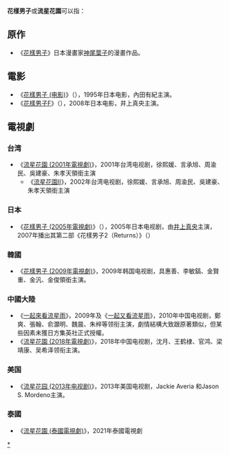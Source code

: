 '''花樣男子'''或'''流星花園'''可以指：

==原作==
* 《[[花樣男子|花樣男子]]》日本漫畫家[[神尾葉子|神尾葉子]]的漫畫作品。

==電影==
* 《[[花樣男子_(电影)|花樣男子 (电影)]]》（{{lang|ja|花より男子}}），1995年日本电影，內田有紀主演。
* 《[[花樣男子F|花樣男子F]]》（{{lang|ja|花より男子F〜ファイナル〜}}），2008年日本电影，井上真央主演。

==電視劇==
===台湾===
* 《[[流星花園_(2001年電視劇)|流星花園 (2001年電視劇)]]》，2001年台湾电视剧，徐熙媛、言承旭、周渝民、吳建豪、朱孝天領銜主演
** 《[[流星花園II|流星花園II]]》，2002年台湾电视剧，徐熙媛、言承旭、周渝民、吳建豪、朱孝天領銜主演

===日本===
*《[[花樣男子_(2005年電視劇)|花樣男子 (2005年電視劇)]]》（{{lang|ja|花より男子}}），2005年日本电视剧，由[[井上真央|井上真央]]主演，2007年播出其第二部《花樣男子2（Returns）》（{{lang-ja|花より男子2（リターンズ）}}）

===韓國===
* 《[[花樣男子_(2009年電視劇)|花樣男子 (2009年電視劇)]]》，2009年韩国电视剧，具惠善、李敏鎬、金賢重、金汎、金俊領銜主演。

===中國大陸===
* 《[[一起來看流星雨|一起來看流星雨]]》，2009年及《[[一起又看流星雨|一起又看流星雨]]》，2010年中国电视剧，鄭爽、張翰、俞灝明、魏晨、朱梓等领衔主演，劇情結構大致跟原著類似，但某些因素未獲日方集英社正式授權。
* 《[[流星花園_(2018年電視劇)|流星花園 (2018年電視劇)]]》，2018年中国电视剧，沈月、王鹤棣、官鸿、梁靖康、吴希泽领衔主演。

===美国===
* 《[[流星花园_(2013年电视剧)|流星花园 (2013年电视剧)]]》，2013年美国电视剧，Jackie Averia 和Jason S. Mordeno主演。

===泰國===
* 《[[流星花園_(泰國電視劇)|流星花園 (泰國電視劇)]]》，2021年泰國電視劇


{{disambig|H花|Cat=四字消歧义}}

[[Category:花樣男子|*]]